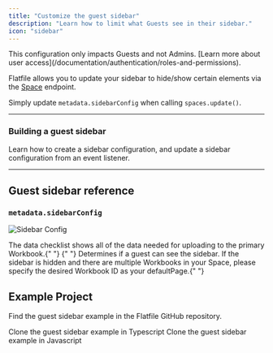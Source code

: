 ```yaml
---
title: "Customize the guest sidebar"
description: "Learn how to limit what Guests see in their sidebar."
icon: "sidebar"
---
```


<Snippet file="shared/dxpbanner.mdx" />

<Info>
  This configuration only impacts Guests and not Admins. [Learn more about user
  access](/documentation/authentication/roles-and-permissions).
</Info>

Flatfile allows you to update your sidebar to hide/show certain elements via the <Tooltip tip="A micro-application...">[Space](/learning-center/architecture/spaces)</Tooltip> endpoint.

Simply update `metadata.sidebarConfig` when calling `spaces.update()`.

---

### Building a guest sidebar

Learn how to create a sidebar configuration, and update a sidebar configuration from an event listener.

<Snippet file="guides/guest_sidebar/block1.mdx" />

---

## Guest sidebar reference

### `metadata.sidebarConfig`

![Sidebar Config](/images/customize/sidebarConfig.png)

<ParamField path="showDataChecklist" type="boolean">
  The data checklist shows all of the data needed for uploading to the primary
  Workbook.{" "}
</ParamField>
<ParamField path="showSidebar" type="boolean">
  {" "}
  Determines if a guest can see the sidebar. If the sidebar is hidden and there are
  multiple Workbooks in your Space, please specify the desired Workbook ID as your
  defaultPage.{" "}
</ParamField>

## Example Project

Find the guest sidebar example in the Flatfile GitHub repository.

<CardGroup cols={2}>
  <Card
    title="typescript"
    icon="code-merge"
    href="https://github.com/FlatFilers/flatfile-docs-kitchen-sink/blob/main/typescript/guest-sidebar/index.ts"
  >
    Clone the guest sidebar example in Typescript
  </Card>
  <Card
    title="javascript"
    icon="js"
    href="https://github.com/FlatFilers/flatfile-docs-kitchen-sink/blob/main/javascript/guest-sidebar/index.js"
  >
    Clone the guest sidebar example in Javascript
  </Card>
</CardGroup>